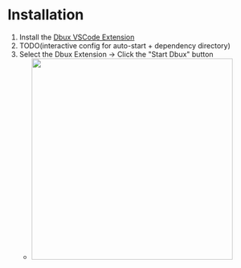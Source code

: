# Installation


1. Install the [Dbux VSCode Extension](https://marketplace.visualstudio.com/items?itemName=Domi.dbux-code)
2. TODO(interactive config for auto-start + dependency directory)
3. Select the Dbux Extension -> Click the "Start Dbux" button
   * <Img src="screens/start_dbux.png" width="400px" />
